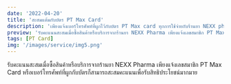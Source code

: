 ```yaml
---
date: '2022-04-20'
title: 'สะสมแต้มกับบัตร PT Max Card'
description: 'เพียงแจ้งเบอร์โทรศัพท์ที่ผูกไว้กับบัตร PT Max card ทุกการใช้จ่ายกับร้านยา NEXX pharma ก็สามารถสะสมแต้มเพื่อแลกรับสิทธิประโยชน์มากมาย'
preview: 'รับคะแนนสะสมเมื่อซื้อสินค้าหรือบริการจากร้านยา NEXX Pharma เพียงแจ้งเลขสมาชิก PT Max Card หรือเบอร์โทรศัพท์ที่ผูกกับบัตรก็สามารถสะสมคะแนนเพื่อรับสิทธิประโยชน์มากมาย '
tags: [PT Card]
img: '/images/service/img5.png'
---
```


รับคะแนนสะสมเมื่อซื้อสินค้าหรือบริการจากร้านยา NEXX Pharma เพียงแจ้งเลขสมาชิก PT Max Card หรือเบอร์โทรศัพท์ที่ผูกกับบัตรก็สามารถสะสมคะแนนเพื่อรับสิทธิประโยชน์มากมาย 
